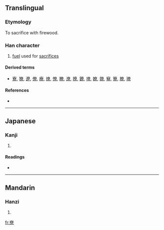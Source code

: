 ==Translingual==

===Etymology===
{{Han compound|眘|火|t1=serious|t2=fire|ls=ic}}

To sacrifice with firewood.

===Han character===
{{Han char|rn=42|rad=小|as=09|sn=12|four=|canj=大金日火 (KCAF)}}

# [[fuel]] used for [[sacrifice]]s

====Derived terms====
* [[寮]], [[獠]], [[遼]], [[僚]], [[療]], [[燎]], [[憭]], [[瞭]], [[潦]], [[撩]], [[鐐]], [[㙩]], [[嫽]], [[爒]], [[竂]], [[簝]], [[膫]], [[璙]]

====References====
* {{Han ref|kx=0297.240|dkj=07517|dj=0592.220|hdz=10565.100|uh=5C1E|ud=23582}}

----

==Japanese==

===Kanji===
{{ja-kanji|grade=|rs=小09}}

# {{defn|Japanese}}

====Readings====
* {{ja-readings|on=[[りょう]] (ryō)|kun=[[かがりび]] (kagaribi)}}

----

==Mandarin==

===Hanzi===
{{cmn-hanzi|pin=[[liào]] ([[liao4]])|wg=liao<sup>4</sup>}}

# {{defn|Mandarin}}

[[fr:尞]]